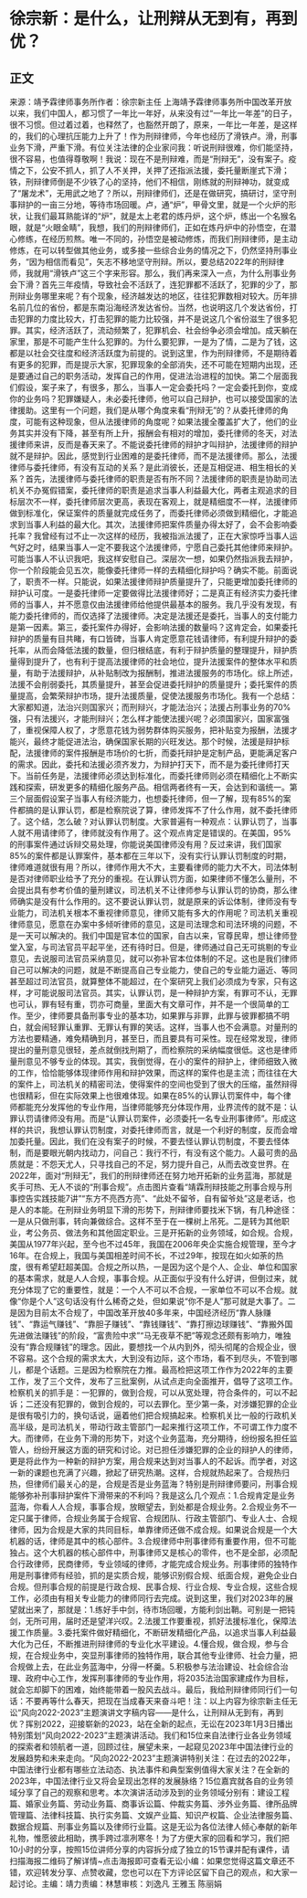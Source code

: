 # 徐宗新：是什么，让刑辩从无到有，再到优？
## 正文
来源：靖予霖律师事务所作者：徐宗新主任 上海靖予霖律师事务所中国改革开放以来，我们中国人，都习惯了一年比一年好，从来没有过“一年比一年差”的日子，很不习惯。但过着过着，也释然了，也豁然开朗了，原来，一年比一年差，是这样的，我们的心理抗压能力上升了！作为刑辩律师，今年也经历了滑铁卢。滑，刑事业务下滑，严重下滑。有位关注法律的企业家问我：听说刑辩很难，你们能坚持，很不容易，也值得尊敬啊！我说：现在不是刑辩难，而是“刑辩无”，没有案子。疫情之下，公安不抓人，抓了人不关押，关押了还指派法援，委托量断崖式下滑；铁，刑辩律师倒是不少铁了心的坚持，他们不相信，刚练就的刑辩神功，就变成了“屠龙术”，无用武之地了？所以，刑辩律师们，还是在做研究，搞研讨，坚守刑事辩护的一亩三分地，等待市场回暖。卢，通“炉”，甲骨文里，就是一个火炉的形状，让我们最耳熟能详的“炉”，就是太上老君的炼丹炉，这个炉，练出一个名猴名眼，就是“火眼金睛”，我想，我们的刑辩律师们，正如在炼丹炉中的孙悟空，在潜心修练，在经历煎熬。唯一不同的，孙悟空是被动修炼，而我们刑辩律师，是主动修炼，在可以转型做其他业务，或多接一些综合业务的情况之下，仍然坚持刑事业务，“因为相信而看见”，矢志不移地坚守刑辩。所以，要总结2022年的刑辩律师，我就用“滑铁卢”这三个字来形容。那么，我们再来深入一点，为什么刑事业务会下滑？首先三年疫情，导致社会不活跃了，连犯罪都不活跃了，犯罪的少了，那刑辩业务哪里来呢？有个现象，经济越发达的地区，往往犯罪数相对较大。历年排名前几位的省份，都是东南沿海经济发达省份。当然，也说明这几个发达省份，打击犯罪的力度比较大，打击犯罪的能力比较强，并不是说这几个省份滋生了很多犯罪。其实，经济活跃了，流动频繁了，犯罪机会、社会纷争必须会增加。成天躺在家里，那是不可能产生什么犯罪的。为什么要犯罪，一是为了情，二是为了钱，这都是以社会交往度和经济活跃度为前提的。说到这里，作为刑辩律师，不是期待着有更多的犯罪，而是提示大家，犯罪现象的全部消失，还不可能在短期内出现，还是要通过自己的职务活动，发挥自己的作用，促进法治进程的加快。第二个层面我们假设，案子来了，有很多，那么，当事人一定会委托吗？一定会委托到你，变成你的业务吗？犯罪嫌疑人，未必委托律师，他可以自己辩护，也可以接受国家的法律援助。这里有一个问题，我们是从哪个角度来看“刑辩无”的？从委托律师的角度，可能有这种现象，但从法援律师的角度呢？如果法援全覆盖扩大了，他们的业务其实并没有下降，甚至有所上升，报酬会有相对的增加，委托律师的冬天，对法援律师来讲，反而是春天来了。不能说委托律师的辩护才叫辩护，法援律师的辩护就不是辩护。因此，感觉到行业困难的是委托律师，而不是法援律师。那么，法援律师与委托律师，有没有互动的关系？是此消彼长，还是互相促进、相生相长的关系？首先，法援律师与委托律师的职责是否有所不同？法援律师的职责是协助司法机关不办冤假错案，委托律师的职责是追求当事人利益最大化，两者主观追求的目标层次不一样，委托律师层次更高，表现在客观上，就是精细度不一样，法援律师做到标准化，保证案件的质量就完成任务了，而委托律师必须做到精细化，才能追求到当事人利益的最大化。其次，法援律师把案件质量办得太好了，会不会影响委托率？我曾经有过不止一次这样的经历，我被指派法援了，正在大家惊呼当事人运气好之时，结果当事人一定不要我这个法援律师，宁愿自己委托其他律师来辩护。可能当事人不认识我吧，我这样安慰自己。深层次一想，如果仍然指派我去辩护，你一个阶段能会见五次，能像委托律师一样的去精细化辩护吗？确实不能。前面说了，职责不一样。只能说，如果法援律师辩护质量提升了，只能更增加委托律师的辩护认可度。一是委托律师一定要做得比法援律师好；二是真正有经济实力委托律师的当事人，并不愿意仅由法援律师给他提供最基本的服务。我几乎没有发现，有能力委托律师的，而仅选择了法援律师。决定是法援还是委托，当事人的支付能力是第一因素。第三，委托案件办得好，会影响法援的数量吗？这肯定会，如果委托辩护的质量有目共睹，有口皆碑，当事人肯定愿意花钱请律师，有利提升辩护的委托率，从而会降低法援的数量，但归根结底，有利于辩护质量的整理提升，辩护质量得到提升了，也有利于提高法援律师的社会地位，提升法援案件的整体水平和质量，有助于法援辩护，从补贴制改为报酬制，推进法援服务的市场化。综上所述，法援不会削弱委托，其质量提升，甚至会促进委托辩护的质量提升；委托案件的质量提高，会繁荣辩护市场，提升法援质量，促使法援服务市场化。我有一个总结：大家都知道，法治兴则国家兴；而刑辩兴，才能法治兴；法援占刑事业务的70%强，只有法援兴，才能刑辩兴；怎么样才能使法援兴呢？必须国家兴，国家富强了，重视保障人权了，才愿意花钱为弱势群体购买服务，把补贴变为报酬，法援才能兴，最终才能促进法治，确保国家长期的兴旺发达。那个时候，法援是辩护标配，法援律师的案件报酬是市场价的七折，而委托辩护是定制产品，更能满足客户的需求。因此，委托和法援必须齐发力，为辩护打天下，而不是为委托律师打天下。当前任务是，法援律师必须达到标准化，而委托律师则必须在精细化上不断实践和探索，研发更多的精细化服务产品。相信两者终有一天，会达到和谐统一。第三个层面假设案子当事人有经济能力，也想委托律师，但一了解，现有85%的案件都搞的是认罪认罚，都是检察院说了算，律师发挥不了什么作用，就不委托律师了。这个结，怎么破？对认罪认罚制度。大家普遍有一种观点：认罪认罚了，当事人就不用请律师了，律师就没有作用了。这个观点肯定是错误的。在美国，95%的刑事案件通过诉辩交易处理，你能说美国律师没有用？反过来讲，我们国家85%的案件都是认罪案件，基本都在三年以下，没有实行认罪认罚制度的时期，律师难道就很有用？所以，律师作用大不大，主要看律师的能力大不大，司法体制是否对律师职业给予了充分的重视。在认罪认罚方面，如果律师不懂怎么量刑，不会提出具有参考价值的量刑建议，司法机关不让律师参与认罪认罚的协商，那么律师确实是没有什么作用的。这不要说认罪认罚，就是原来的诉讼体制，律师没有专业能力，司法机关根本不重视律师意见，律师又能有多大的作用呢？司法机关重视律师意见，愿意在办案中多倾听律师的意见，这是司法理念和司法环境的问题，不是一天可以解决的。我们中国是官本位的国家，自古以来，官尊民卑，想让律师登堂入室，与司法官员平起平坐，还有待时日。但是，律师通过自己无可挑剔的专业意见，去说服司法官员采纳意见，就可以弥补官本位体制的不足。这也是我们律师自己可以解决的问题，就是不断提高自己专业能力，使自己的专业能力逼近、等同甚至超过司法官员，就算整体不能超过，在个案研究上我们必须成为专家，只有这样，才可能说服司法官员。其实，认罪认罚，是一种辩护方案，有罪可不认，无罪也可认，罪有轻有重，罚亦可商量，里面大有文章可作，并不是一个很简单的工作。至少，律师要具备刑事专业的基本功，如果罪与非罪，此罪与彼罪都搞不明白，就会闹轻罪认重罪、无罪认有罪的笑话。这样，当事人也不会满意。对量刑的方法也要精通，难免精确到月，甚至日，而且要具有可采性。现在经常发现，律师提出的量刑意见很轻，差点就倒找刑期了，而检察院的采纳幅度很低。这也是律师量刑意见不够专业的体现。其实，我倒觉得，在小的案件的辩护上，律师细致入微的工作，恰恰能够体现律师作用和辩护效果，而这样的案件也是主流；而往往在大的案件上，司法机关的精密司法，使得案件的空间也受到了很大的压缩，虽然辩得也很精彩，但在实际效果上也很难体现。如果在85%的认罪认罚案件中，每个律师都能充分发挥他的专业作用，当律师能够充分体现作用，业界流传的就不是：认罪认罚请律师没有用。而是“认罪认罚案件，必须委托一名专业刑事律师”。形成这样的共识，我想认罪认罚制度，对委托律师而言，就是一个利好的制度，反而会增加委托量。因此，我们在没有案子的时候，不要去怪认罪认罚制度，不要去怪体制，而是要眼光朝内找动力，问自己：我行不行，有没有这个能力。人最可贵的品质就是：不怨天尤人，只寻找自己的不足，努力提升自己，从而去改变世界。在2022年，面对“刑辩无”，我们的刑辩律师还在努力地开拓新的业务蓝海，那就是炙手可热、无人不谈的“刑事合规”。点击图片查看“靖霖刑辩技能之刑事合规与刑事控告实践技能7讲”“东方不亮西方亮”、“此处不留爷，自有留爷处”这是老话，也是人的本能。在刑辩业务明显下滑的形势下，刑辩律师要找米下锅，有几种途径：一是从只做刑事，转向兼做综合。这样不至于在一棵树上吊死。二是转为其他职业，考公务员、做法务和其他固定职业。三是开拓新的业务领域，如合规。合规，美国从1977年兴起，至今也不过45年，我国在2006年央企实施合规管理，至今才16年。在合规上，我国与美国相差时间不长，不过29年，按现在如火如荼的热度，很有希望赶超美国。合规之所以热，一是因为这个是个人、企业、单位和国家的基本需求，就是人人合规，事事合规。从正面似乎没有什么好讲，但倒过来，就充分体现了它的重要性，就是：一个人不可以不合规，一家单位不可以不合规。就像“你是个人”这句话没有什么稀奇之处，但如果说“你不是人”那可就是大事了。二是因为目前太不合规了，中国改革开放40多年来，中国经济经历“靠人脉赚钱”、“靠运气赚钱”、“靠胆子赚钱”、“靠钱赚钱”、“靠打擦边球赚钱”、“靠搬外国先进做法赚钱”的阶段，“富贵险中求”“马无夜草不肥”等观念还颇有影响力，唯独没有“靠合规赚钱”的理念。因此，要想找一个从内到外，彻头彻尾的合规企业，很不容易。这个合规的需求太大，大到没有边际，这个市场，看不到尽头，不管到哪儿，都是个话题。三是因为检察院在力推。最高检把这项工作作为2022年的主要工作，发了三个文件，发布了三批案例，从试点走向全面推开，倡导了这项工作。检察机关的抓手是：一犯罪的，做到合规，可以从宽处理，符合条件的，可以不起诉；二还没有犯罪的，做到合规的，可以去罪化。至少第一条，对涉嫌犯罪的企业是很有吸引力的，换句话说，逼着他们把合规搞起来。检察机关比一般的行政机关高半级，是司法机关，带动行政主管部门一起来推行这项工作，不可谓工作力度不大。而律师，在业务下滑的形势下，对这个业务蓝海，充分期待，纷纷报名担任监管人，纷纷开展这方面的研究和讨论。对已担任涉嫌犯罪的企业的辩护人的律师，更是将此作为一种新的辩护方案，用合规来达到对当事人的不起诉。而学者，对这一新的课题也充满了兴趣，掀起了研究热潮。这样，合规就热起来了。合规热归热，但律师们最关心的是，合规是否是业务蓝海？特别是刑辩律师要问，刑事合规能够弥补刑事辩护案件下滑带来的不利吗？我是这么几个观点：1.合规肯定是业务蓝海，你看人人合规，事事合规，放眼望去，到处都是合规业务。2.合规业务不一定只属于律师，合规业务属于合规官、合规团队、行政主管部门、专业人士、合规律师，因为合规是大家的共同目标，单靠律师还做不成合规。如果说合规是一个大机器的话，律师是其中的核心部件。3.合规律师中刑事律师有重要作用，但不可能独占。这个大机器的核心部件中，刑事律师又是核心的零件，也不是全部，必须配合行政律师，民商律师，专业领域的律师，才能完成合规业务。刑事律师的独特作用是刑事律师有经验，抓的是实质合规，能够识别假合规、纸面合规，避免企业白合规。但刑事合规的前提是行政合规、民事合规、行业合规、专业合规，这些合规工作，必须由有相关专业能力的律师同行去完成。说到这里，我们对2023年的展望就出来了，那就是：1.练好手中剑，待市场回暖，方能利剑出鞘。可别是一把钝剑，无所可用，届时还是望洋兴叹。2.法援工作要重视，抓好法援标准化，保障法援工作质量。3.委托案件做好精细化，不断研发精细化产品，以追求当事人利益最大化为己任，不断推进刑辩律师的专业化水平建设。4.懂合规，做合规，参与合规，在合规业务中，突显刑事律师的独特作用，联合其他专业律师、社会力量，把合规做上去，在此业务蓝海中，分得一杯羹。5.积极参与法治建设、社会综合治理、政府中心工作，发挥刑事律师的专业作用，将2035法治国家建成作为目标，就会忘却脚下的困难，始终能带着一股风去战斗。最后，我给刑辩律师同行们一句话：不要再等什么春天，把现在当成春天来奋斗吧！注：以上内容为徐宗新主任无讼“风向2022-2023”主题演讲文字稿内容——是什么，让刑辩从无到有，再到优？挥别2022，迎接崭新的2023，站在全新的起点，无讼在2023年1月3日播出特别策划“风向2022-2023”主题演讲活动。我们和15位来自法律行业各业务领域的探索者和领航者一道，回顾过往，展望未来，一起窥见2023年中国法律行业的发展趋势和未来走向。“风向2022-2023”主题演讲特别关注：在过去的2022年，中国法律行业都有哪些立法动态、执法事件和典型案例值得大家关注？在全新的2023年，中国法律行业又将会呈现出怎样的发展脉络？15位嘉宾就各自的业务领域分享了自己的观察和思考。本次演讲活动涉及到的业务领域分别有：建设工程篇、婚家业务篇、劳动业务篇、商事诉讼篇、仲裁实务篇、涉外业务篇、律所品牌管理篇、法律科技篇、执行实务篇、文娱产业篇、知识产权篇、企业法律服务篇、数据合规篇、刑事业务篇以及律师行业篇。这是无讼为各位法律人倾心奉献的新年礼物，惟愿彼此相助，携手跨过凛冽寒冬！为了方便大家的回看和学习，我们把10小时的分享，按照15位讲师分享的内容拆分成了独立的15节课并配有课件，请扫描海报二维码了解详情~点击海报即可查看无讼小编：如果您觉得这篇文章还不错，欢迎转发分享、点赞收藏，您也可以在下方评论区留下自己的观点，和大家一起讨论。主编：靖力责编：林慧审核：刘逸凡 王雅玉 陈丽娟